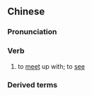 {{also|相见}}
==Chinese==
{{zh-forms|s=相见}}

===Pronunciation===
{{zh-pron
|m=xiāngjiàn
|c=soeng1 gin3
|h=pfs=siông-kien
|mn=sio-kiàn
|cat=v
}}

===Verb===
{{zh-verb}}

# to [[meet]] up with; to [[see]] {{gloss|someone}}
#: {{zh-x|唉{Ài}，我 不知 何時 再 能 與 他 相見。|Alas, I do not know when I will '''see''' him again.}}

===Derived terms===
{{zh-der|仇人相見，分外眼紅}}